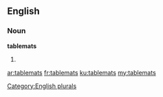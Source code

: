 ==English==

===Noun===
'''tablemats'''

# {{plural of|tablemat}}

[[Category:English plurals]]

[[ar:tablemats]]
[[fr:tablemats]]
[[ku:tablemats]]
[[my:tablemats]]